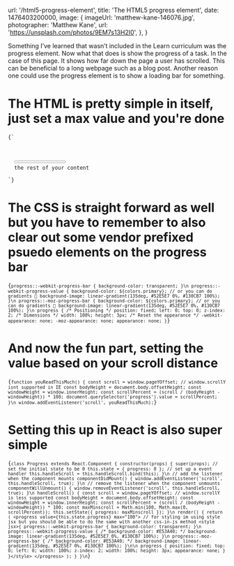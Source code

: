 
  url: '/html5-progress-element',
  title: 'The HTML5 progress element',
  date: 1476403200000,
  image: {
    imageUrl: 'matthew-kane-146076.jpg',
    photographer: 'Matthew Kane',
    url: 'https://unsplash.com/photos/9EM7s13H2I0',
  },
}

Something I’ve learned that wasn’t included in the Learn curriculum was the <InlineCode>progress</InlineCode> element. Now what that does is show the progress of a task. In the case of this page. It shows how far down the page a user has scrolled. This can be beneficial to a long webpage such as a blog post. Another reason one could use the progress element is to show a loading bar for something.

# The HTML is pretty simple in itself, just set a max value and you're done

<Code language="html">{`
<body>
  <progress value="0" max="100"></progress>
  the rest of your content
</body>
`}</Code>

# The CSS is straight forward as well but you have to remember to also clear out some vendor prefixed psuedo elements on the progress bar

<Code language="css">{`
progress::-webkit-progress-bar {
  background-color: transparent;
}\n
progress::-webkit-progress-value {
  background-color: ${colors.primary};
  // or you can do gradients 💯
  background-image: linear-gradient(135deg, #52E5E7 0%, #130CB7 100%);
}\n
progress::-moz-progress-bar {
  background-color: ${colors.primary};
  // or you can do gradients 💯
  background-image: linear-gradient(135deg, #52E5E7 0%, #130CB7 100%);
}\n
progress {
  /* Positioning */
  position: fixed;
  left: 0;
  top: 0;
  z-index: 2;
  /* Dimensions */
  width: 100%;
  height: 3px;
  /* Reset the appearance */
  -webkit-appearance: none;
  -moz-appearance: none;
  appearance: none;
}
`}</Code>

# And now the fun part, setting the value based on your scroll distance

<Code  language="javascript">{`
function youReadThisMuch() {
  const scroll = window.pageYOffset; // window.scrollY isnt supported in IE
  const bodyHeight = document.body.offsetHeight;
  const windowHeight = window.innerHeight;
  const scrollPercent = (scroll / (bodyHeight - windowHeight)) * 100;
  document.querySelector('progress').value = scrollPercent;
}\n
window.addEventListener('scroll', youReadThisMuch);
`}</Code>

# Setting this up in React is also super simple

<Code  language="javascript">{`
class Progress extends React.Component {
  constructor(props) {
    super(props);
    // set the initial state to be 0
    this.state = { progress: 0 };
    // set up a event handler
    this.handleScroll = this.handleScroll.bind(this);
  }\n
  // add the listener when the component mounts
  componentDidMount() {
    window.addEventListener('scroll', this.handleScroll, true);
  }\n
  // remove the listener when the component unmounts
  componentWillUnmount() {
    window.removeEventListener('scroll', this.handleScroll, true);
  }\n
  handleScroll() {
    const scroll = window.pageYOffset; // window.scrollY is less supported
    const bodyHeight = document.body.offsetHeight;
    const windowHeight = window.innerHeight;
    const scrollPercent = (scroll / (bodyHeight - windowHeight)) * 100;
    const maxMinscroll = Math.min(100, Math.max(0, scrollPercent));
    this.setState({ progress: maxMinscroll });
  }\n
  render() {
    return (
      <progress value={this.state.progress} max="100">
        // for styling im using style jsx but you should be able to do the same with another css-in-js method
        <style jsx>{
          progress::-webkit-progress-bar {
            background-color: transparent;
          }\n
          progress::-webkit-progress-value {
            /* background-color: #E53A40; */
            background-image: linear-gradient(135deg, #52E5E7 0%, #130CB7 100%);
          }\n
          progress::-moz-progress-bar {
            /* background-color: #E53A40; */
            background-image: linear-gradient(135deg, #52E5E7 0%, #130CB7 100%);
          }\n\n
          progress {
            position: fixed;
            top: 0;
            left: 0;
            width: 100%;
            z-index: 2;
            width: 100%;
            height: 3px;
            appearance: none;
          }
        }</style>
      </progress>
    );
  }
}\n
`}</Code>

